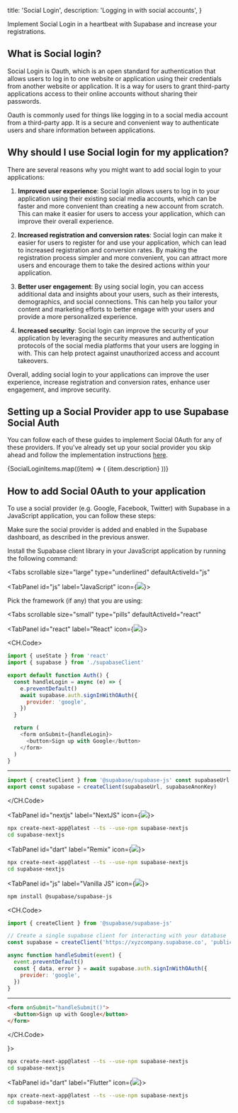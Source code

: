 
  title: 'Social Login',
  description: 'Logging in with social accounts',
}

Implement Social Login in a heartbeat with Supabase and increase your registrations.

## What is Social login?

Social Login is Oauth, which is an open standard for authentication that allows users to log in to one website or application using their credentials from another website or application.
It is a way for users to grant third-party applications access to their online accounts without sharing their passwords.

Oauth is commonly used for things like logging in to a social media account from a third-party app. It is a secure and convenient way to authenticate users and share information between applications.

## Why should I use Social login for my application?

There are several reasons why you might want to add social login to your applications:

1. **Improved user experience**: Social login allows users to log in to your application using their existing social media accounts, which can be faster and more convenient than creating a new account from scratch. This can make it easier for users to access your application, which can improve their overall experience.

2. **Increased registration and conversion rates**: Social login can make it easier for users to register for and use your application, which can lead to increased registration and conversion rates. By making the registration process simpler and more convenient, you can attract more users and encourage them to take the desired actions within your application.

3. **Better user engagement**: By using social login, you can access additional data and insights about your users, such as their interests, demographics, and social connections. This can help you tailor your content and marketing efforts to better engage with your users and provide a more personalized experience.

4. **Increased security**: Social login can improve the security of your application by leveraging the security measures and authentication protocols of the social media platforms that your users are logging in with. This can help protect against unauthorized access and account takeovers.

Overall, adding social login to your applications can improve the user experience, increase registration and conversion rates, enhance user engagement, and improve security.

## Setting up a Social Provider app to use Supabase Social Auth

You can follow each of these guides to implement Social 0Auth for any of these providers.
If you've already set up your social provider you skip ahead and follow the implementation instructions [here](#how-to-add-social-0auth-to-your-application).

<div className="grid grid-cols-12 gap-10 not-prose py-8">
  {SocialLoginItems.map((item) => (  
    <Link href={`/${item.url}`} key={item.name} passHref>
      <a className="col-span-6 lg:col-span-4 xl:col-span-3">
        <IconPanel
          title={item.name}
          span="col-span-6"
          icon={item.icon}
          isDarkMode={item.isDarkMode}
        >
          {item.description}
        </IconPanel>
      </a>
    </Link>
))}

</div>

## How to add Social 0Auth to your application

To use a social provider (e.g. Google, Facebook, Twitter) with Supabase in a JavaScript application, you can follow these steps:

Make sure the social provider is added and enabled in the Supabase dashboard, as described in the previous answer.

Install the Supabase client library in your JavaScript application by running the following command:

<Tabs
  scrollable
  size="large"
  type="underlined"
  defaultActiveId="js"
>
<TabPanel id="js" label="JavaScript" icon={<img className="m-0 w-4 h-4" src="/docs/img/icons/javascript-icon.svg"/>}>

<div>

Pick the framework (if any) that you are using:

<Tabs
  scrollable
  size="small"
  type="pills"
  defaultActiveId="react"
>

<TabPanel id="react" label="React" icon={<img className="m-0 w-4 h-4" src="/docs/img/icons/react-icon.svg"/>}>

<CH.Code>

```js src/Auth.js
import { useState } from 'react'
import { supabase } from './supabaseClient'

export default function Auth() {
  const handleLogin = async (e) => {
    e.preventDefault()
    await supabase.auth.signInWithOAuth({
      provider: 'google',
    })
  }

  return (
    <form onSubmit={handleLogin}>
      <button>Sign up with Google</button>
    </form>
  )
}
```

---

```js src/supabaseClient.js
import { createClient } from '@supabase/supabase-js' const supabaseUrl = process.env.REACT_APP_SUPABASE_URL const supabaseAnonKey = process.env.REACT_APP_SUPABASE_ANON_KEY
export const supabase = createClient(supabaseUrl, supabaseAnonKey)
```

</CH.Code>

</TabPanel>

<TabPanel id="nextjs" label="NextJS" icon={<img className="m-0 w-4 h-4" src="/docs/img/icons/nextjs-icon.svg"/>}>

```bash
npx create-next-app@latest --ts --use-npm supabase-nextjs
cd supabase-nextjs
```

</TabPanel>

<TabPanel id="dart" label="Remix" icon={<img className="m-0 w-4 h-4" src="/docs/img/icons/remix-icon.svg"/>}>

```bash
npx create-next-app@latest --ts --use-npm supabase-nextjs
cd supabase-nextjs
```

</TabPanel>

<TabPanel id="js" label="Vanilla JS" icon={<img className="m-0 w-4 h-4" src="/docs/img/icons/javascript-icon.svg"/>}>

```bash
npm install @supabase/supabase-js
```

<CH.Code>

```js script.js
import { createClient } from '@supabase/supabase-js'

// Create a single supabase client for interacting with your database
const supabase = createClient('https://xyzcompany.supabase.co', 'public-anon-key')

async function handleSubmit(event) {
  event.preventDefault()
  const { data, error } = await supabase.auth.signInWithOAuth({
    provider: 'google',
  })
}
```

---

```html index.html
<form onSubmit="handleSubmit()">
  <button>Sign up with Google</button>
</form>
```

</CH.Code>

</TabPanel>

</Tabs>

</div>

</TabPanel>
<TabPanel id="ts" label="TypeScript" icon={<img className="m-0 w-4 h-4" src="/docs/img/icons/typescript-icon.svg"/>}>

```bash
npx create-next-app@latest --ts --use-npm supabase-nextjs
cd supabase-nextjs
```

</TabPanel>

<TabPanel id="dart" label="Flutter" icon={<img className="m-0 w-4 h-4" src="/docs/img/icons/flutter-icon.svg"/>}>

```bash
npx create-next-app@latest --ts --use-npm supabase-nextjs
cd supabase-nextjs
```

</TabPanel>

</Tabs>


